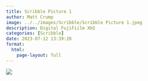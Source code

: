 ```yaml
---
title: Scribble Picture 1
author: Matt Crump
image: ../../images/Scribble/Scribble Picture 1.jpeg
description: Digital FujiFiilm XH2
categories: [Scribble]
date: 2023-07-12 13:39:20
format:
  html:
    page-layout: full
---
```


![](../../images/Scribble/Scribble Picture 1.jpeg)

